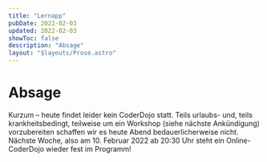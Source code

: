 ```yaml
---
title: "Lernapp"
pubDate: 2022-02-03
updated: 2022-02-03
showToc: false
description: "Absage"
layout: "$layouts/Prose.astro"
---
```


# Absage

Kurzum – heute findet leider kein CoderDojo statt. Teils urlaubs- und, teils krankheitsbedingt, teilweise um ein Workshop
(siehe nächste Ankündigung) vorzubereiten schaffen wir es heute Abend bedauerlicherweise nicht. Nächste Woche, also am 10. Februar
2022 ab 20:30 Uhr steht ein Online-CoderDojo wieder fest im Programm!
